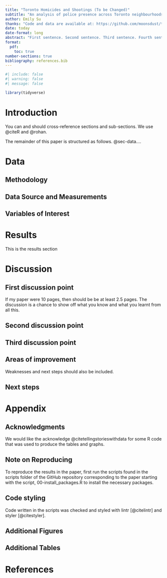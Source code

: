 ```yaml
---
title: "Toronto Homicides and Shootings (To be Changed)"
subtitle: "An analysis of police presence across Toronto neighbourhoods in relation to homicide and shooting cases (2018-2023)"
author: Emily Su
thanks: "Code and data are available at: https://github.com/moonsdust/toronto-homicides-shootings."
date: today
date-format: long
abstract: "First sentence. Second sentence. Third sentence. Fourth sentence."
format:
  pdf:
    toc: true
number-sections: true
bibliography: references.bib
---
```


```r
#| include: false
#| warning: false
#| message: false

library(tidyverse)
```


# Introduction

You can and should cross-reference sections and sub-sections. We use @citeR and @rohan.

The remainder of this paper is structured as follows. @sec-data....



# Data {#sec-data}
## Methodology

## Data Source and Measurements

## Variables of Interest


# Results {#sec-results}
This is the results section

# Discussion {#sec-discussion}

## First discussion point {#sec-first-point}

If my paper were 10 pages, then should be be at least 2.5 pages. The discussion is a chance to show off what you know and what you learnt from all this. 

## Second discussion point

## Third discussion point

## Areas of improvement

Weaknesses and next steps should also be included.

## Next steps

\newpage

\appendix

# Appendix {-}


## Acknowledgments 
We would like the acknowledge @citetellingstorieswithdata for some R code that 
was used to produce the tables and graphs.

## Note on Reproducing 
To reproduce the results in the paper, first run the scripts found in the scripts folder of the GitHub repository corresponding to the paper starting with the script, 00-install_packages.R to install the necessary packages. 

## Code styling 
Code written in the scripts was checked and styled with lintr [@citelintr] and styler [@citestyler]. 

## Additional Figures 

## Additional Tables 

\newpage


# References


